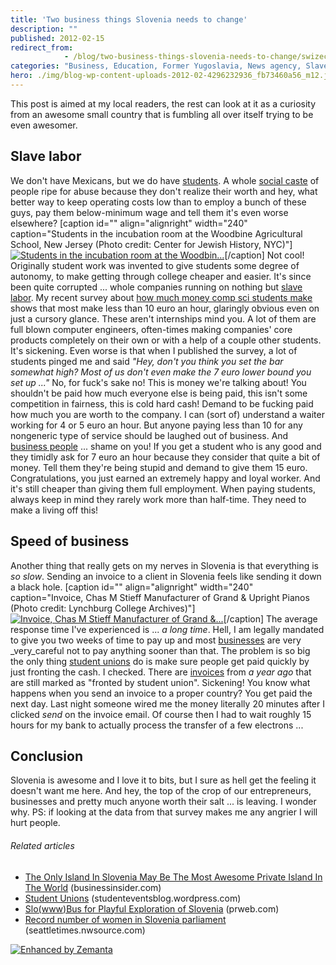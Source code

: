 ```yaml
---
title: 'Two business things Slovenia needs to change'
description: ""
published: 2012-02-15
redirect_from: 
            - /blog/two-business-things-slovenia-needs-to-change/swizec/3668
categories: "Business, Education, Former Yugoslavia, News agency, Slavery, Slovenia, Student, Student Unions, Uncategorized"
hero: ./img/blog-wp-content-uploads-2012-02-4296232936_fb73460a56_m12.jpg
---
```

This post is aimed at my local readers, the rest can look at it as a curiosity from an awesome small country that is fumbling all over itself trying to be even awesomer.

## Slave labor

We don&#x27;t have Mexicans, but we do have [students](http://en.wikipedia.org/wiki/Student "Student"). A whole [social caste](http://en.wikipedia.org/wiki/Caste "Caste") of people ripe for abuse because they don&#x27;t realize their worth and hey, what better way to keep operating costs low than to employ a bunch of these guys, pay them below-minimum wage and tell them it&#x27;s even worse elsewhere? \[caption id=&quot;&quot; align=&quot;alignright&quot; width=&quot;240&quot; caption=&quot;Students in the incubation room at the Woodbine Agricultural School, New Jersey (Photo credit: Center for Jewish History, NYC)&quot;][![Students in the incubation room at the Woodbin...](./img/blog-wp-content-uploads-2012-02-4296232936_fb73460a56_m12.jpg "Students in the incubation room at the Woodbin...")](http://www.flickr.com/photos/36988361@N08/4296232936)\[/caption] Not cool! Originally student work was invented to give students some degree of autonomy, to make getting through college cheaper and easier. It&#x27;s since been quite corrupted ... whole companies running on nothing but [slave labor](http://en.wikipedia.org/wiki/Slavery "Slavery"). My recent survey about [how much money comp sci students make](http://swiz.ec/yhzzr7) shows that most make less than 10 euro an hour, glaringly obvious even on just a cursory glance. These aren&#x27;t internships mind you. A lot of them are full blown computer engineers, often-times making companies&#x27; core products completely on their own or with a help of a couple other students. It&#x27;s sickening. Even worse is that when I published the survey, a lot of students pinged me and said _&quot;Hey, don&#x27;t you think you set the bar somewhat high? Most of us don&#x27;t even make the 7 euro lower bound you set up ...&quot;_ No, for fuck&#x27;s sake no! This is money we&#x27;re talking about! You shouldn&#x27;t be paid how much everyone else is being paid, this isn&#x27;t some competition in fairness, this is cold hard cash! Demand to be fucking paid how much you are worth to the company. I can (sort of) understand a waiter working for 4 or 5 euro an hour. But anyone paying less than 10 for any nongeneric type of service should be laughed out of business. And [business people](http://en.wikipedia.org/wiki/Businessperson "Businessperson") ... shame on you! If you get a student who is any good and they timidly ask for 7 euro an hour because they consider that quite a bit of money. Tell them they&#x27;re being stupid and demand to give them 15 euro. Congratulations, you just earned an extremely happy and loyal worker. And it&#x27;s still cheaper than giving them full employment. When paying students, always keep in mind they rarely work more than half-time. They need to make a living off this!

## Speed of business

Another thing that really gets on my nerves in Slovenia is that everything is _so slow_. Sending an invoice to a client in Slovenia feels like sending it down a black hole. \[caption id=&quot;&quot; align=&quot;alignright&quot; width=&quot;240&quot; caption=&quot;Invoice, Chas M Stieff Manufacturer of Grand &amp; Upright Pianos (Photo credit: Lynchburg College Archives)&quot;][![Invoice, Chas M Stieff Manufacturer of Grand &amp;...](./img/blog-wp-content-uploads-2012-02-2342478549_6175f46fd8_m13.jpg "Invoice, Chas M Stieff Manufacturer of Grand &amp;...")](http://www.flickr.com/photos/24549021@N08/2342478549)\[/caption] The average response time I&#x27;ve experienced is ... _a long time_. Hell, I am legally mandated to give you two weeks of time to pay up and most [businesses](http://en.wikipedia.org/wiki/Business "Business") are very _very_careful not to pay anything sooner than that. The problem is so big the only thing [student unions](http://en.wikipedia.org/wiki/Students%27_union "Students&#x27; union") do is make sure people get paid quickly by just fronting the cash. I checked. There are [invoices](http://en.wikipedia.org/wiki/Invoice "Invoice") from _a year ago_ that are still marked as &quot;fronted by student union&quot;. Sickening! You know what happens when you send an invoice to a proper country? You get paid the next day. Last night someone wired me the money literally 20 minutes after I clicked _send_ on the invoice email. Of course then I had to wait roughly 15 hours for my bank to actually process the transfer of a few electrons ...

## Conclusion

Slovenia is awesome and I love it to bits, but I sure as hell get the feeling it doesn&#x27;t want me here. And hey, the top of the crop of our entrepreneurs, businesses and pretty much anyone worth their salt ... is leaving. I wonder why. PS: if looking at the data from that survey makes me any angrier I will hurt people.

###### Related articles

- [The Only Island In Slovenia May Be The Most Awesome Private Island In The World](http://www.businessinsider.com/the-only-island-in-slovenia-may-be-the-most-awesome-private-island-in-the-world-2012-2) (businessinsider.com)
- [Student Unions](http://studenteventsblog.wordpress.com/2012/02/06/student-unions/) (studenteventsblog.wordpress.com)
- [Slo(www)Bus for Playful Exploration of Slovenia](http://www.prweb.com/releases/2011/7/prweb8649378.htm) (prweb.com)
- [Record number of women in Slovenia parliament](http://seattletimes.nwsource.com/html/nationworld/2016937139_apeusloveniawomenmps.html?syndication=rss) (seattletimes.nwsource.com)

[![Enhanced by Zemanta](http://img.zemanta.com/zemified_e.png?x-id=51092f8d-c661-4e48-aea8-c95c26dac146)](http://www.zemanta.com/ "Enhanced by Zemanta")